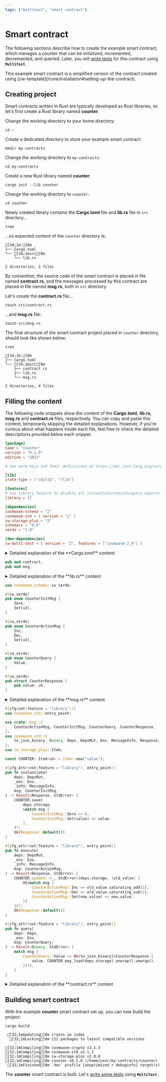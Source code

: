 ```yaml
---
tags: ["multitest", "smart contract"]
---
```



# Smart contract

The following sections describe how to create the example smart contract, which manages a counter
that can be initialized, incremented, decremented, and queried. Later, you will
[write tests](writing-tests.mdx) for this contract using **`MultiTest`**.

<Callout type="info">
  This example smart contract is a simplified version of the contract created using
  [cw-template](/core/installation#setting-up-the-contract).
</Callout>

## Creating project

Smart contracts written in Rust are typically developed as Rust libraries, so let's first create a
Rust library named **counter**.

Change the working directory to your home directory:

```shell copy
cd ~
```

Create a dedicated directory to store your example smart contract:

```shell copy
mkdir my-contracts
```

Change the working directory to `my-contracts`:

```shell copy
cd my-contracts
```

Create a new Rust library named **counter**:

```shell copy
cargo init --lib counter
```

Change the working directory to `counter`:

```shell copy
cd counter
```

Newly created library contains the **Cargo.toml** file and **lib.rs** file in `src` directory...

```shell copy
tree
```

...so expected content of the `counter` directory is:

```ansi filename="counter"
[34;1m.[0m
├── Cargo.toml
└── [34;1msrc[0m
    └── lib.rs

2 directories, 2 files
```

By convention, the source code of the smart contract is placed in file named **contract.rs**, and
the messages processed by this contract are placed in file named **msg.rs**, both in `src`
directory.

Let's create the **contract.rs** file...

```shell copy
touch src/contract.rs
```

...and **msg.rs** file:

```shell copy
touch src/msg.rs
```

The final structure of the smart contract project placed in `counter` directory, should look like
shown below:

```shell copy
tree
```

```ansi filename="counter"
[34;1m.[0m
├── Cargo.toml
└── [34;1msrc[0m
    ├── contract.rs
    ├── lib.rs
    └── msg.rs

2 directories, 4 files
```

## Filling the content

The following code snippets show the content of the **Cargo.toml**, **lib.rs**, **msg.rs** and
**contract.rs** files, respectively. You can copy and paste this content, temporarily skipping the
detailed explanations. However, if you're curious about what happens inside each file, feel free to
check the detailed descriptions provided below each snippet.

```toml filename="Cargo.toml" copy
[package]
name = "counter"
version = "0.1.0"
edition = "2021"

# See more keys and their definitions at https://doc.rust-lang.org/cargo/reference/manifest.html

[lib]
crate-type = ["cdylib", "rlib"]

[features]
# use library feature to disable all instantiate/execute/query exports
library = []

[dependencies]
cosmwasm-schema = "2"
cosmwasm-std = { version = "2" }
cw-storage-plus = "2"
schemars = "0.8"
serde = "1.0"

[dev-dependencies]
cw-multi-test = { version = "2", features = ["cosmwasm_2_0"] }
```

<details>
  <summary>Detailed explanation of the &#8203;**Cargo.toml**&#8203; content</summary>
  (tbd)
</details>

```rust filename="lib.rs" copy
pub mod contract;
pub mod msg;
```

<details>
  <summary>Detailed explanation of the &#8203;**lib.rs**&#8203; content</summary>
  (tbd)
</details>

```rust filename="msg.rs" copy
use cosmwasm_schema::cw_serde;

#[cw_serde]
pub enum CounterInitMsg {
    Zero,
    Set(u8),
}

#[cw_serde]
pub enum CounterActionMsg {
    Inc,
    Dec,
    Set(u8),
}

#[cw_serde]
pub enum CounterQuery {
    Value,
}

#[cw_serde]
pub struct CounterResponse {
    pub value: u8,
}
```

<details>
  <summary>Detailed explanation of the &#8203;**msg.rs**&#8203; content</summary>
  (tbd)
</details>

```rust filename="contract.rs" copy
#[cfg(not(feature = "library"))]
use cosmwasm_std::entry_point;

use crate::msg::{
    CounterActionMsg, CounterInitMsg, CounterQuery, CounterResponse,
};
use cosmwasm_std::{
    to_json_binary, Binary, Deps, DepsMut, Env, MessageInfo, Response, StdError,
};
use cw_storage_plus::Item;

const COUNTER: Item<u8> = Item::new("value");

#[cfg_attr(not(feature = "library"), entry_point)]
pub fn instantiate(
    deps: DepsMut,
    _env: Env,
    _info: MessageInfo,
    msg: CounterInitMsg,
) -> Result<Response, StdError> {
    COUNTER.save(
        deps.storage,
        &match msg {
            CounterInitMsg::Zero => 0,
            CounterInitMsg::Set(value) => value,
        },
    )?;
    Ok(Response::default())
}

#[cfg_attr(not(feature = "library"), entry_point)]
pub fn execute(
    deps: DepsMut,
    _env: Env,
    _info: MessageInfo,
    msg: CounterActionMsg,
) -> Result<Response, StdError> {
    COUNTER.update::<_, StdError>(deps.storage, |old_value| {
        Ok(match msg {
            CounterActionMsg::Inc => old_value.saturating_add(1),
            CounterActionMsg::Dec => old_value.saturating_sub(1),
            CounterActionMsg::Set(new_value) => new_value,
        })
    })?;
    Ok(Response::default())
}

#[cfg_attr(not(feature = "library"), entry_point)]
pub fn query(
    deps: Deps,
    _env: Env,
    msg: CounterQuery,
) -> Result<Binary, StdError> {
    match msg {
        CounterQuery::Value => Ok(to_json_binary(&CounterResponse {
            value: COUNTER.may_load(deps.storage).unwrap().unwrap(),
        })?),
    }
}
```

<details>
  <summary>Detailed explanation of the &#8203;**contract.rs**&#8203; content</summary>
  (tbd)
</details>

## Building smart contract

With the example **counter** smart contract set up, you can now build the project:

```shell copy
cargo build
```

```ansi
 [32;1mUpdating[0m crates.io index
  [32;1mLocking[0m 112 packages to latest compatible versions
    ⋮
[32;1mCompiling[0m cosmwasm-crypto v2.1.3
[32;1mCompiling[0m cosmwasm-std v2.1.3
[32;1mCompiling[0m cw-storage-plus v2.0.0
[32;1mCompiling[0m counter v0.1.0 (/home/user/my-contracts/counter)
 [32;1mFinished[0m `dev` profile [unoptimized + debuginfo] target(s) in 3.27s
```

The **counter** smart contract is built. Let's [write some tests](writing-tests.mdx) using
**`MultiTest`** .
